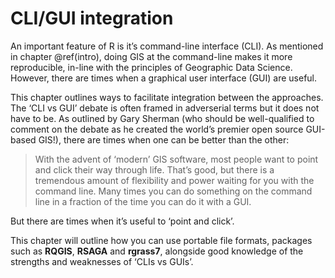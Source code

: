 # CLI/GUI integration

An important feature of R is it's command-line interface (CLI).
As mentioned in chapter \@ref(intro), doing GIS at the command-line makes it more reproducible, in-line with the principles of Geographic Data Science.
However, there are times when a graphical user interface (GUI) are useful.

This chapter outlines ways to facilitate integration between the approaches.
The 'CLI vs GUI' debate is often framed in adverserial terms but it does not have to be.
As outlined by Gary Sherman (who should be well-qualified to comment on the debate as he created the world's premier open source GUI-based GIS!), there are times when one can be better than the other:

> With the advent of 'modern' GIS software, most people want to point and
click their way through life. That’s good, but there is a tremendous amount
of flexibility and power waiting for you with the command line. Many times
you can do something on the command line in a fraction of the time you
can do it with a GUI.

But there are times when it's useful to 'point and click'.

<!-- Idea: bullet points of times when GUI-based systems (particularly QGIS) are advantageous. -->

This chapter will outline how you can use portable file formats, packages such as **RQGIS**, **RSAGA** and **rgrass7**, alongside good knowledge of the strengths and weaknesses of 'CLIs vs GUIs'.

<!-- Sound like a good list of contents? -->
